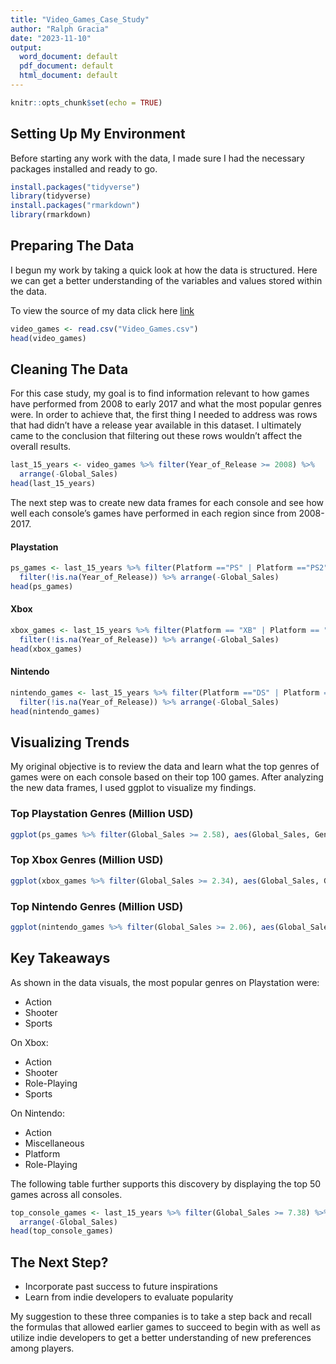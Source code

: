 ```yaml
---
title: "Video_Games_Case_Study"
author: "Ralph Gracia"
date: "2023-11-10"
output:
  word_document: default
  pdf_document: default
  html_document: default
---
```


```r
knitr::opts_chunk$set(echo = TRUE)
```

## Setting Up My Environment

Before starting any work with the data, I made sure I had the necessary packages installed and ready to go.

```r
install.packages("tidyverse")
library(tidyverse)
install.packages("rmarkdown")
library(rmarkdown)
```

## Preparing The Data

I begun my work by taking a quick look at how the data is structured. Here we can get a better understanding of the variables and values stored within the data.

To view the source of my data click here [link](https://www.kaggle.com/datasets/ibriiee/video-games-sales-dataset-2022-updated-extra-feat)

```r
video_games <- read.csv("Video_Games.csv")
head(video_games)
```

## Cleaning The Data

For this case study, my goal is to find information relevant to how games have performed from 2008 to early 2017 and what the most popular genres were. In order to achieve that, the first thing I needed to address was rows that had didn't have a release year available in this dataset. I ultimately came to the conclusion that filtering out these rows wouldn't affect the overall results.

```r
last_15_years <- video_games %>% filter(Year_of_Release >= 2008) %>% 
  arrange(-Global_Sales)
head(last_15_years)
```

The next step was to create new data frames for each console and see how well each console's games have performed in each region since from 2008-2017.

#### Playstation
```r
ps_games <- last_15_years %>% filter(Platform =="PS" | Platform =="PS2" | Platform =="PS3" | Platform =="PSV" | Platform =="PSP"| Platform =="PS4") %>%
  filter(!is.na(Year_of_Release)) %>% arrange(-Global_Sales)
head(ps_games)
```

#### Xbox
```r
xbox_games <- last_15_years %>% filter(Platform == "XB" | Platform == "X360"  | Platform == "XOne") %>%
  filter(!is.na(Year_of_Release)) %>% arrange(-Global_Sales)
head(xbox_games)
```

#### Nintendo
```r
nintendo_games <- last_15_years %>% filter(Platform =="DS" | Platform =="3DS" | Platform =="Wii" | Platform =="WiiU") %>%
  filter(!is.na(Year_of_Release)) %>% arrange(-Global_Sales)
head(nintendo_games)
```

## Visualizing Trends
My original objective is to review the data and learn what the top genres of games were on each console based on their top 100 games. After analyzing the new data frames, I used ggplot to visualize my findings. 

### Top Playstation Genres (Million USD)
```r
ggplot(ps_games %>% filter(Global_Sales >= 2.58), aes(Global_Sales, Genre, col=Platform)) + geom_point() + geom_jitter()
```

### Top Xbox Genres (Million USD)
```r
ggplot(xbox_games %>% filter(Global_Sales >= 2.34), aes(Global_Sales, Genre, col=Platform)) + geom_point() + geom_jitter()
```

### Top Nintendo Genres (Million USD)
```r
ggplot(nintendo_games %>% filter(Global_Sales >= 2.06), aes(Global_Sales, Genre, col=Platform)) + geom_point() + geom_jitter()
```

## Key Takeaways
As shown in the data visuals, the most popular genres on Playstation were: 

* Action
* Shooter 
* Sports

On Xbox:

* Action
* Shooter
* Role-Playing
* Sports

On Nintendo:

* Action
* Miscellaneous
* Platform
* Role-Playing

The following table further supports this discovery by displaying the top 50 games across all consoles. 

```r
top_console_games <- last_15_years %>% filter(Global_Sales >= 7.38) %>%
  arrange(-Global_Sales)
head(top_console_games)
```

## The Next Step?
* Incorporate past success to future inspirations
* Learn from indie developers to evaluate popularity

My suggestion to these three companies is to take a step back and recall the formulas that allowed earlier games to succeed to begin with as well as utilize indie developers to get a better understanding of new preferences among players. 

